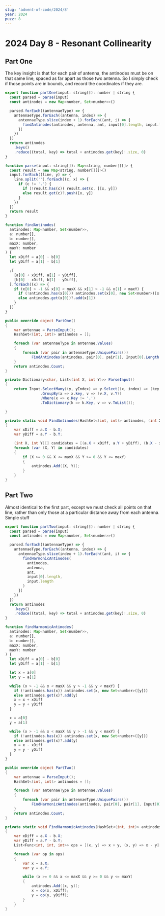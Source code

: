 ```yaml
---
slug: 'advent-of-code/2024/8'
year: 2024
puzz: 8
---
```


# 2024 Day 8 - Resonant Collinearity

## Part One

The key insight is that for each pair of antenna, the antinodes must be on that same line, spaced as far apart as those two antenna. So I simply check if those points are in bounds, and record the coordinates if they are.

<CodeBox names="typescript|C#">

```js
export function partOne(input: string[]): number | string {
  const parsed = parse(input)
  const antinodes = new Map<number, Set<number>>()

  parsed.forEach((antennaeType) => {
    antennaeType.forEach((antenna, index) => {
      antennaeType.slice(index + 1).forEach((ant, i) => {
        findAntinodes(antinodes, antenna, ant, input[0].length, input.length)
      })
    })
  })
  return antinodes
    .keys()
    .reduce((total, key) => total + antinodes.get(key)!.size, 0)
}

function parse(input: string[]): Map<string, number[][]> {
  const result = new Map<string, number[][]>()
  input.forEach((line, y) => {
    line.split('').forEach((c, x) => {
      if (c != '.') {
        if (!result.has(c)) result.set(c, [[x, y]])
        else result.get(c)?.push([x, y])
      }
    })
  })
  return result
}

function findAntinodes(
  antinodes: Map<number, Set<number>>,
  a: number[],
  b: number[],
  maxX: number,
  maxY: number
) {
  let xDiff = a[0] - b[0]
  let yDiff = a[1] - b[1]

  ;[
    [a[0] + xDiff, a[1] + yDiff],
    [b[0] - xDiff, b[1] - yDiff],
  ].forEach((x) => {
    if (x[0] > -1 && x[0] < maxX && x[1] > -1 && x[1] < maxY) {
      if (!antinodes.has(x[0])) antinodes.set(x[0], new Set<number>([x[1]]))
      else antinodes.get(x[0])?.add(x[1])
    }
  })
}

```

```csharp
public override object PartOne()
{
    var antennae = ParseInput();
    HashSet<(int, int)> antinodes = [];

    foreach (var antennaeType in antennae.Values)
    {
        foreach (var pair in antennaeType.UniquePairs())
            FindAntinodes(antinodes, pair[0], pair[1], Input[0].Length - 1, Input.Length - 1);
    }
    return antinodes.Count;
}

private Dictionary<char, List<(int X, int Y)>> ParseInput()
{
    return Input.SelectMany((y, yIndex) => y.Select((x, index) => (key: x, X: index, Y: yIndex)))
                .GroupBy(x => x.key, v => (v.X, v.Y))
                .Where(x => x.Key != '.')
                .ToDictionary(k => k.Key, v => v.ToList());

}

private static void FindAntinodes(HashSet<(int, int)> antinodes, (int X, int Y) a, (int X, int Y) b, int maxX, int maxY)
{
    var xDiff = a.X - b.X;
    var yDiff = a.Y - b.Y;

    (int X, int Y)[] candidates = [(a.X + xDiff, a.Y + yDiff), (b.X - xDiff, b.Y - yDiff)];
    foreach (var (X, Y) in candidates)
    {
        if (X >= 0 && X <= maxX && Y >= 0 && Y <= maxY)
        {
            antinodes.Add((X, Y));
        }
    }
}
```

</CodeBox>

## Part Two

Almost identical to the first part, except we must check all points on that line, rather than only those at a particular distance away from each antenna. Simple stuff

<CodeBox names="typescript|C#">

```js
export function partTwo(input: string[]): number | string {
  const parsed = parse(input)
  const antinodes = new Map<number, Set<number>>()

  parsed.forEach((antennaeType) => {
    antennaeType.forEach((antenna, index) => {
      antennaeType.slice(index + 1).forEach((ant, i) => {
        findHarmonicAntinodes(
          antinodes,
          antenna,
          ant,
          input[0].length,
          input.length
        )
      })
    })
  })
  return antinodes
    .keys()
    .reduce((total, key) => total + antinodes.get(key)!.size, 0)
}

function findHarmonicAntinodes(
  antinodes: Map<number, Set<number>>,
  a: number[],
  b: number[],
  maxX: number,
  maxY: number
) {
  let xDiff = a[0] - b[0]
  let yDiff = a[1] - b[1]

  let x = a[0]
  let y = a[1]

  while (x > -1 && x < maxX && y > -1 && y < maxY) {
    if (!antinodes.has(x)) antinodes.set(x, new Set<number>([y]))
    else antinodes.get(x)?.add(y)
    x = x + xDiff
    y = y + yDiff
  }

  x = a[0]
  y = a[1]

  while (x > -1 && x < maxX && y > -1 && y < maxY) {
    if (!antinodes.has(x)) antinodes.set(x, new Set<number>([y]))
    else antinodes.get(x)?.add(y)
    x = x - xDiff
    y = y - yDiff
  }
}
```

```csharp
public override object PartTwo()
{
    var antennae = ParseInput();
    HashSet<(int, int)> antinodes = [];

    foreach (var antennaeType in antennae.Values)
    {
        foreach (var pair in antennaeType.UniquePairs())
            FindHarmonicAntinodes(antinodes, pair[0], pair[1], Input[0].Length - 1, Input.Length - 1);
    }
    return antinodes.Count;
}

private static void FindHarmonicAntinodes(HashSet<(int, int)> antinodes, (int X, int Y) a, (int X, int Y) b, int maxX, int maxY)
{
    var xDiff = a.X - b.X;
    var yDiff = a.Y - b.Y;
    List<Func<int, int, int>> ops = [(x, y) => x + y, (x, y) => x - y];

    foreach (var op in ops)
    {
        var x = a.X;
        var y = a.Y;

        while (x >= 0 && x <= maxX && y >= 0 && y <= maxY)
        {
            antinodes.Add((x, y));
            x = op(x, xDiff);
            y = op(y, yDiff);
        }
    }
}
```

</CodeBox>

<TryYourself year="2024" puzz="8" />
